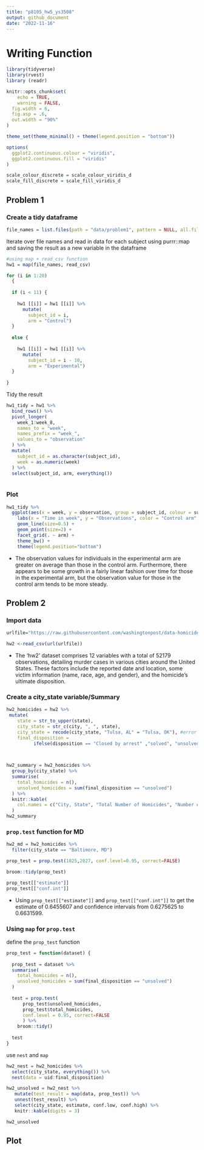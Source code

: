 ```yaml
---
title: "p8105_hw5_ys3508"
output: github_document
date: "2022-11-16"
---
```

# Writing Function
```r
library(tidyverse)
library(rvest)
library (readr)

knitr::opts_chunk$set(
	echo = TRUE,
	warning = FALSE,
  fig.width = 6,
  fig.asp = .6,
  out.width = "90%"
)

theme_set(theme_minimal() + theme(legend.position = "bottom"))

options(
  ggplot2.continuous.colour = "viridis",
  ggplot2.continuous.fill = "viridis"
)

scale_colour_discrete = scale_colour_viridis_d
scale_fill_discrete = scale_fill_viridis_d
```


## Problem 1
### Create a tidy dataframe
```r
file_names = list.files(path = "data/problem1", pattern = NULL, all.files = FALSE, full.names = TRUE)
```

Iterate over file names and read in data for each subject using purrr::map and saving the result as a new variable in the dataframe
```r
#using map + read_csv function
hw1 = map(file_names, read_csv)

for (i in 1:20) 
  {
  
  if (i < 11) {
    
    hw1 [[i]] = hw1 [[i]] %>% 
      mutate(
        subject_id = i,
        arm = "Control")
  }
  
  else {
    
    hw1 [[i]] = hw1 [[i]] %>% 
      mutate(
        subject_id = i - 10,
        arm = "Experimental")
  }
  
}

```
Tidy the result

```r
hw1_tidy = hw1 %>%
  bind_rows() %>% 
  pivot_longer(
    week_1:week_8,
    names_to = "week",
    names_prefix = "week_",
    values_to = "observation"
  ) %>%  
  mutate(
    subject_id = as.character(subject_id),
    week = as.numeric(week)
  ) %>% 
  select(subject_id, arm, everything())
 
```

### Plot

```r
hw1_tidy %>% 
  ggplot(aes(x = week, y = observation, group = subject_id, colour = subject_id)) +
    labs(x = "Time in week", y = "Observations", color = "Control arm", title = "Observations on each subject over time") + 
    geom_line(size=0.5) +
    geom_point(size=2) +
    facet_grid(. ~ arm) +
    theme_bw() +
    theme(legend.position="bottom")

```

* The observation values for individuals in the experimental arm are greater on average than those in the control arm. Furthermore, there appears to be some growth in a fairly linear fashion over time for those in the experimental arm, but the observation value for those in the control arm tends to be more steady.

## Problem 2
### Import data
```r
urlfile="https://raw.githubusercontent.com/washingtonpost/data-homicides/master/homicide-data.csv"

hw2 <-read_csv(url(urlfile))
```

* The 'hw2' dataset comprises 12 variables with a total of 52179 observations, detailing murder cases in various cities around the United States. These factors include the reported date and location, some victim information (name, race, age, and gender), and the homicide's ultimate disposition.

### Create a city_state variable/Summary

```r
hw2_homicides = hw2 %>% 
 mutate(
    state = str_to_upper(state),
    city_state = str_c(city, ", ", state),
    city_state = recode(city_state, "Tulsa, AL" = "Tulsa, OK"), #error in dataset;
    final_disposition =
          ifelse(disposition == "Closed by arrest" ,"solved", "unsolved")) 

 

hw2_summary = hw2_homicides %>%
  group_by(city_state) %>% 
  summarise(
    total_homicides = n(),
    unsolved_homicides = sum(final_disposition == "unsolved")
  ) %>% 
  knitr::kable(
    col.names = c("City, State", "Total Number of Homicides", "Number of Unsolved Homicides")
  )
hw2_summary
```

###  `prop.test` function for MD

```r

hw2_md = hw2_homicides %>% 
  filter(city_state == "Baltimore, MD") 

prop_test = prop.test(1825,2827, conf.level=0.95, correct=FALSE)

broom::tidy(prop_test)

prop_test[["estimate"]]
prop_test[["conf.int"]]

```

* Using `prop_test[["estimate"]]` and `prop_test[["conf.int"]]` to get the estimate of 0.6455607 and confidence intervals from 0.6275625 to 0.6631599.

### Using `map` for `prop.test`
define the `prop_test` function
```r
    
prop_test = function(dataset) {
  
  prop_test = dataset %>%
  summarise(
    total_homicides = n(),
    unsolved_homicides = sum(final_disposition == "unsolved")
  )
  
  test = prop.test(
      prop_test$unsolved_homicides, 
      prop_test$total_homicides, 
      conf.level = 0.95, correct=FALSE
      ) %>% 
    broom::tidy()
   
  test
}

```

use `nest` and `map`
```r

  
hw2_nest = hw2_homicides %>%
  select(city_state, everything()) %>% 
  nest(data = uid:final_disposition) 

hw2_unsolved = hw2_nest %>% 
   mutate(test_result = map(data, prop_test)) %>% 
   unnest(test_result) %>% 
   select(city_state, estimate, conf.low, conf.high) %>% 
   knitr::kable(digits = 3)

hw2_unsolved
```

## Plot
```r

```

